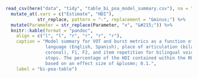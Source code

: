 
```r
read_csv(here("data", "tidy", "table_bi_poa_model_summary.csv"), na = "NA") %>% 
  mutate_at(.vars = c("Estimate", "HDI"), 
            str_replace, pattern = "-", replacement = "&minus;") %>% 
  mutate(Parameter = str_replace(Parameter, "x", "&#215;")) %>% 
  knitr::kable(format = "pandoc", 
    align = c("l", "l", "r", "r", "r", "r"), 
    caption = "Model summary for VOT and burst metrics as a function of 
               language (English, Spanish), place of articulation (bilabial, 
               coronal), F1, F2, and item repetition for bilingual voiceless 
               stops. The percentage of the HDI contained within the ROPE is 
               based on an effect size of &plusmn; 0.1.", 
    label = "bi-poa-table")
```

